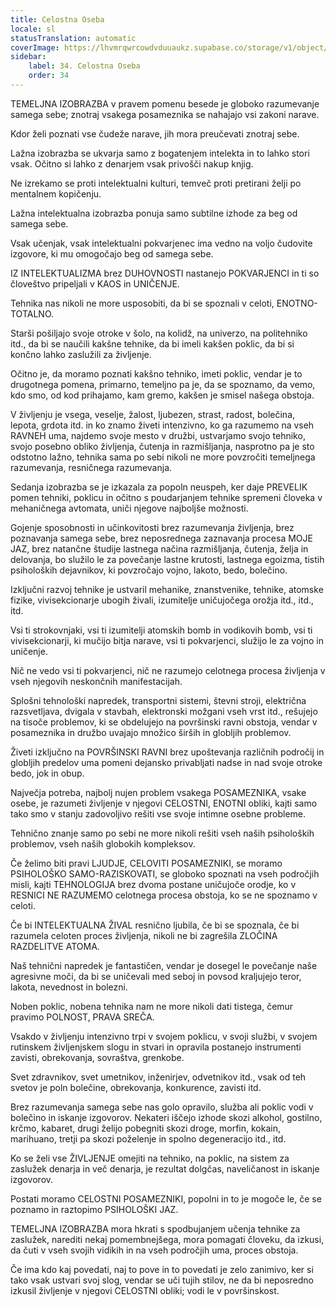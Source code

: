 ```yaml
---
title: Celostna Oseba
locale: sl
statusTranslation: automatic
coverImage: https://lhvmrqwrcowdvduuaukz.supabase.co/storage/v1/object/public/strapi-uploads/small_cover-educacion-fundamental.webp-2d51a7828a2b1309555be27f7e2a61a0.webp
sidebar:
    label: 34. Celostna Oseba
    order: 34
---
```

TEMELJNA IZOBRAZBA v pravem pomenu besede je globoko razumevanje samega sebe; znotraj vsakega posameznika se nahajajo vsi zakoni narave.

Kdor želi poznati vse čudeže narave, jih mora preučevati znotraj sebe.

Lažna izobrazba se ukvarja samo z bogatenjem intelekta in to lahko stori vsak. Očitno si lahko z denarjem vsak privošči nakup knjig.

Ne izrekamo se proti intelektualni kulturi, temveč proti pretirani želji po mentalnem kopičenju.

Lažna intelektualna izobrazba ponuja samo subtilne izhode za beg od samega sebe.

Vsak učenjak, vsak intelektualni pokvarjenec ima vedno na voljo čudovite izgovore, ki mu omogočajo beg od samega sebe.

IZ INTELEKTUALIZMA brez DUHOVNOSTI nastanejo POKVARJENCI in ti so človeštvo pripeljali v KAOS in UNIČENJE.

Tehnika nas nikoli ne more usposobiti, da bi se spoznali v celoti, ENOTNO-TOTALNO.

Starši pošiljajo svoje otroke v šolo, na kolidž, na univerzo, na politehniko itd., da bi se naučili kakšne tehnike, da bi imeli kakšen poklic, da bi si končno lahko zaslužili za življenje.

Očitno je, da moramo poznati kakšno tehniko, imeti poklic, vendar je to drugotnega pomena, primarno, temeljno pa je, da se spoznamo, da vemo, kdo smo, od kod prihajamo, kam gremo, kakšen je smisel našega obstoja.

V življenju je vsega, veselje, žalost, ljubezen, strast, radost, bolečina, lepota, grdota itd. in ko znamo živeti intenzivno, ko ga razumemo na vseh RAVNEH uma, najdemo svoje mesto v družbi, ustvarjamo svojo tehniko, svojo posebno obliko življenja, čutenja in razmišljanja, nasprotno pa je sto odstotno lažno, tehnika sama po sebi nikoli ne more povzročiti temeljnega razumevanja, resničnega razumevanja.

Sedanja izobrazba se je izkazala za popoln neuspeh, ker daje PREVELIK pomen tehniki, poklicu in očitno s poudarjanjem tehnike spremeni človeka v mehaničnega avtomata, uniči njegove najboljše možnosti.

Gojenje sposobnosti in učinkovitosti brez razumevanja življenja, brez poznavanja samega sebe, brez neposrednega zaznavanja procesa MOJE JAZ, brez natančne študije lastnega načina razmišljanja, čutenja, želja in delovanja, bo služilo le za povečanje lastne krutosti, lastnega egoizma, tistih psiholoških dejavnikov, ki povzročajo vojno, lakoto, bedo, bolečino.

Izključni razvoj tehnike je ustvaril mehanike, znanstvenike, tehnike, atomske fizike, vivisekcionarje ubogih živali, izumitelje uničujočega orožja itd., itd., itd.

Vsi ti strokovnjaki, vsi ti izumitelji atomskih bomb in vodikovih bomb, vsi ti vivisekcionarji, ki mučijo bitja narave, vsi ti pokvarjenci, služijo le za vojno in uničenje.

Nič ne vedo vsi ti pokvarjenci, nič ne razumejo celotnega procesa življenja v vseh njegovih neskončnih manifestacijah.

Splošni tehnološki napredek, transportni sistemi, števni stroji, električna razsvetljava, dvigala v stavbah, elektronski možgani vseh vrst itd., rešujejo na tisoče problemov, ki se obdelujejo na površinski ravni obstoja, vendar v posameznika in družbo uvajajo množico širših in globljih problemov.

Živeti izključno na POVRŠINSKI RAVNI brez upoštevanja različnih področij in globljih predelov uma pomeni dejansko privabljati nadse in nad svoje otroke bedo, jok in obup.

Največja potreba, najbolj nujen problem vsakega POSAMEZNIKA, vsake osebe, je razumeti življenje v njegovi CELOSTNI, ENOTNI obliki, kajti samo tako smo v stanju zadovoljivo rešiti vse svoje intimne osebne probleme.

Tehnično znanje samo po sebi ne more nikoli rešiti vseh naših psiholoških problemov, vseh naših globokih kompleksov.

Če želimo biti pravi LJUDJE, CELOVITI POSAMEZNIKI, se moramo PSIHOLOŠKO SAMO-RAZISKOVATI, se globoko spoznati na vseh področjih misli, kajti TEHNOLOGIJA brez dvoma postane uničujoče orodje, ko v RESNICI NE RAZUMEMO celotnega procesa obstoja, ko se ne spoznamo v celoti.

Če bi INTELEKTUALNA ŽIVAL resnično ljubila, če bi se spoznala, če bi razumela celoten proces življenja, nikoli ne bi zagrešila ZLOČINA RAZDELITVE ATOMA.

Naš tehnični napredek je fantastičen, vendar je dosegel le povečanje naše agresivne moči, da bi se uničevali med seboj in povsod kraljujejo teror, lakota, nevednost in bolezni.

Noben poklic, nobena tehnika nam ne more nikoli dati tistega, čemur pravimo POLNOST, PRAVA SREČA.

Vsakdo v življenju intenzivno trpi v svojem poklicu, v svoji službi, v svojem rutinskem življenjskem slogu in stvari in opravila postanejo instrumenti zavisti, obrekovanja, sovraštva, grenkobe.

Svet zdravnikov, svet umetnikov, inženirjev, odvetnikov itd., vsak od teh svetov je poln bolečine, obrekovanja, konkurence, zavisti itd.

Brez razumevanja samega sebe nas golo opravilo, služba ali poklic vodi v bolečino in iskanje izgovorov. Nekateri iščejo izhode skozi alkohol, gostilno, krčmo, kabaret, drugi želijo pobegniti skozi droge, morfin, kokain, marihuano, tretji pa skozi poželenje in spolno degeneracijo itd., itd.

Ko se želi vse ŽIVLJENJE omejiti na tehniko, na poklic, na sistem za zaslužek denarja in več denarja, je rezultat dolgčas, naveličanost in iskanje izgovorov.

Postati moramo CELOSTNI POSAMEZNIKI, popolni in to je mogoče le, če se poznamo in raztopimo PSIHOLOŠKI JAZ.

TEMELJNA IZOBRAZBA mora hkrati s spodbujanjem učenja tehnike za zaslužek, narediti nekaj pomembnejšega, mora pomagati človeku, da izkusi, da čuti v vseh svojih vidikih in na vseh področjih uma, proces obstoja.

Če ima kdo kaj povedati, naj to pove in to povedati je zelo zanimivo, ker si tako vsak ustvari svoj slog, vendar se uči tujih stilov, ne da bi neposredno izkusil življenje v njegovi CELOSTNI obliki; vodi le v površinskost.

